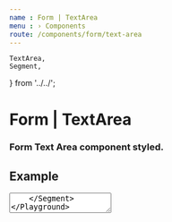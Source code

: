 ```yaml
---
name : Form | TextArea
menu : › Components
route: /components/form/text-area
---
```


    TextArea,
    Segment,
} from '../../';


# Form | TextArea
### Form Text Area component styled.


## Example

<Playground>
    <Segment padding="10px 0">
        <TextArea
            label="A lot of words"
        />
    </Segment>
</Playground>


## Delayed

<Playground>
    {() => {
        const [ value, setValue ] = useState('');

        useEffect(() => {
            setTimeout(() => {
                setValue('aphrodite');
            }, 2500);
        }, []);

        function handleChange(evt) {
            setValue(evt.target.value);
        }

        return (
            <Segment padding="10px 0">
                <TextArea
                    label="Big content goes here"
                    placeholder="Placeholder"
                    value={value}
                    onChange={handleChange}
                    rows="8"
                />
            </Segment>
        );
    }}
</Playground>


## Properties

<Props of={TextArea} />
